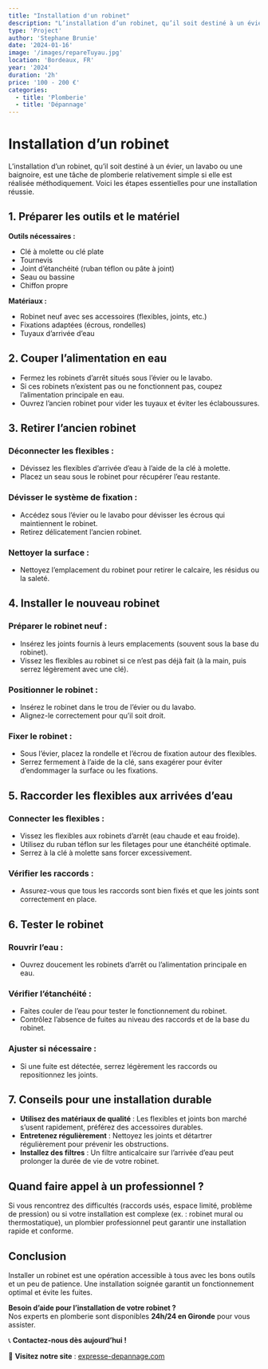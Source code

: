 ```yaml
---
title: "Installation d'un robinet"
description: "L’installation d’un robinet, qu’il soit destiné à un évier, un lavabo ou une baignoire, est une tâche de plomberie relativement simple si elle est réalisée méthodiquement."
type: 'Project'
author: 'Stephane Brunie'
date: '2024-01-16'
image: '/images/repareTuyau.jpg'
location: 'Bordeaux, FR'
year: '2024'
duration: '2h'
price: '100 - 200 €'
categories:
  - title: 'Plomberie'
  - title: 'Dépannage'
---
```


# Installation d’un robinet

L’installation d’un robinet, qu’il soit destiné à un évier, un lavabo ou une baignoire, est une tâche de plomberie relativement simple si elle est réalisée méthodiquement. Voici les étapes essentielles pour une installation réussie.

## 1. Préparer les outils et le matériel

**Outils nécessaires :**

- Clé à molette ou clé plate  
- Tournevis  
- Joint d’étanchéité (ruban téflon ou pâte à joint)  
- Seau ou bassine  
- Chiffon propre  

**Matériaux :**

- Robinet neuf avec ses accessoires (flexibles, joints, etc.)  
- Fixations adaptées (écrous, rondelles)  
- Tuyaux d’arrivée d’eau  

## 2. Couper l’alimentation en eau

- Fermez les robinets d’arrêt situés sous l’évier ou le lavabo.  
- Si ces robinets n’existent pas ou ne fonctionnent pas, coupez l’alimentation principale en eau.  
- Ouvrez l’ancien robinet pour vider les tuyaux et éviter les éclaboussures.  

## 3. Retirer l’ancien robinet

### Déconnecter les flexibles :  
- Dévissez les flexibles d’arrivée d’eau à l’aide de la clé à molette.  
- Placez un seau sous le robinet pour récupérer l’eau restante.  

### Dévisser le système de fixation :  
- Accédez sous l’évier ou le lavabo pour dévisser les écrous qui maintiennent le robinet.  
- Retirez délicatement l’ancien robinet.  

### Nettoyer la surface :  
- Nettoyez l’emplacement du robinet pour retirer le calcaire, les résidus ou la saleté.  

## 4. Installer le nouveau robinet

### Préparer le robinet neuf :  
- Insérez les joints fournis à leurs emplacements (souvent sous la base du robinet).  
- Vissez les flexibles au robinet si ce n’est pas déjà fait (à la main, puis serrez légèrement avec une clé).  

### Positionner le robinet :  
- Insérez le robinet dans le trou de l’évier ou du lavabo.  
- Alignez-le correctement pour qu’il soit droit.  

### Fixer le robinet :  
- Sous l’évier, placez la rondelle et l’écrou de fixation autour des flexibles.  
- Serrez fermement à l’aide de la clé, sans exagérer pour éviter d’endommager la surface ou les fixations.  

## 5. Raccorder les flexibles aux arrivées d’eau

### Connecter les flexibles :  
- Vissez les flexibles aux robinets d’arrêt (eau chaude et eau froide).  
- Utilisez du ruban téflon sur les filetages pour une étanchéité optimale.  
- Serrez à la clé à molette sans forcer excessivement.  

### Vérifier les raccords :  
- Assurez-vous que tous les raccords sont bien fixés et que les joints sont correctement en place.  

## 6. Tester le robinet

### Rouvrir l’eau :  
- Ouvrez doucement les robinets d’arrêt ou l’alimentation principale en eau.  

### Vérifier l’étanchéité :  
- Faites couler de l’eau pour tester le fonctionnement du robinet.  
- Contrôlez l’absence de fuites au niveau des raccords et de la base du robinet.  

### Ajuster si nécessaire :  
- Si une fuite est détectée, serrez légèrement les raccords ou repositionnez les joints.  

## 7. Conseils pour une installation durable

- **Utilisez des matériaux de qualité** : Les flexibles et joints bon marché s’usent rapidement, préférez des accessoires durables.  
- **Entretenez régulièrement** : Nettoyez les joints et détartrer régulièrement pour prévenir les obstructions.  
- **Installez des filtres** : Un filtre anticalcaire sur l’arrivée d’eau peut prolonger la durée de vie de votre robinet.  

## Quand faire appel à un professionnel ?

Si vous rencontrez des difficultés (raccords usés, espace limité, problème de pression) ou si votre installation est complexe (ex. : robinet mural ou thermostatique), un plombier professionnel peut garantir une installation rapide et conforme.  

## Conclusion  

Installer un robinet est une opération accessible à tous avec les bons outils et un peu de patience. Une installation soignée garantit un fonctionnement optimal et évite les fuites.  

**Besoin d’aide pour l’installation de votre robinet ?**  
Nos experts en plomberie sont disponibles **24h/24 en Gironde** pour vous assister.  

📞 **Contactez-nous dès aujourd’hui !**  

🔗 **Visitez notre site** : [expresse-depannage.com](https://expresse-depannage.com)
